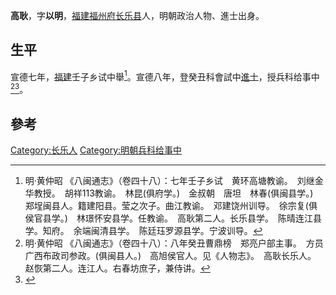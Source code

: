 '''高耿'''，字'''以明'''，[[福建|福建]][[福州府|福州府]][[长乐县|长乐县]]人，明朝政治人物、進士出身。

== 生平 ==
宣德七年，[[福建|福建]]壬子乡试中舉<ref>明·黄仲昭 《八闽通志》（卷四十八）：七年壬子乡试　黄环高塘教谕。　刘继金华教授。　胡祥113教谕。　林昆(俱府学。)　金叔朝　唐坦　林春(俱闽县学。)　郑埕闽县人。籍建阳县。莹之次子。曲江教谕。　邓建饶州训导。　徐宗复(俱侯官县学。)　林璟怀安县学。任教谕。　高耿第二人。长乐县学。　陈晴连江县学。知府。　余端闽清县学。　陈廷珏罗源县学。宁波训导。</ref>。宣德八年，登癸丑科會試中[[進士|進士]]，授兵科给事中<ref>明·黄仲昭 《八闽通志》（卷四十八）：八年癸丑曹鼎榜　郑亮户部主事。　方员广西布政司参政。(俱闽县人。)　高旭侯官人。见《人物志》。　高耿长乐人。　赵恢第二人。连江人。右春坊庶子，兼侍讲。</ref><ref>{{cite web|title=《福州府志（清·乾隆）》选举四|url=http://www.fzdqw.com/ShowText.asp?ToBook=1411&index=96&|publisher=福州地情网|accessdate=2014-05-04|deadurl=yes|archiveurl=https://web.archive.org/web/20140504191714/http://www.fzdqw.com/ShowText.asp?ToBook=1411&index=96&|archivedate=2014-05-04}}</ref>。

==參考==
{{reflist}}

{{宣德八年癸丑科殿試金榜}}

{{Authority control}}

{{DEFAULTSORT:}}
[[Category:长乐人|Category:长乐人]]
[[Category:明朝兵科给事中|Category:明朝兵科给事中]]

{{明朝人物小作品}}
